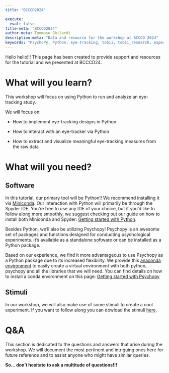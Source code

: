 ```yaml
---
title: "BCCCD2024"

execute:
  eval: false
title-meta: "BCCCD2024"
author-meta: Tommaso Ghilardi
description-meta: "Data and resource for the workshop at BCCCD 2024"
keywords: "PsychoPy, Python, eye-tracking, tobii, tobii_research, experimental psychology, tutorial, experiment, DevStart, developmental science, workshop"
---
```


Hello hello!!! This page has been created to provide support and resources for the tutorial and we presented at BCCCD24.

# What will you learn?

This workshop will focus on using Python to run and analyze an eye-tracking study.

We will focus on:

-   How to implement eye-tracking designs in Python

-   How to interact with an eye-tracker via Python

-   How to extract and visualize meaningful eye-tracking measures from the raw data

# What will you need?

## Software

In this tutorial, our primary tool will be Python!! We recommend installing it via [Miniconda](https://docs.conda.io/projects/miniconda/en/latest/). Our interaction with Python will primarily be through the Spyder IDE. You're free to use any IDE of your choice, but if you'd like to follow along more smoothly, we suggest checking out our guide on how to install both Miniconda and Spyder: [Getting started with Python](GettingStartedWithPython.qmd).

Besides Python, we'll also be utilizing Psychopy! Psychopy is an awesome set of packages and functions designed for conducting psychological experiments. It's available as a standalone software or can be installed as a Python package.

Based on our experience, we find it more advantageous to use Psychopy as a Python package due to its increased flexibility. We provide this [anaconda environment](https://github.com/TommasoGhilardi/DevStart/blob/main/resources/psychopy.yml) to easily create a virtual environment with both python, psychopy and all the libraries that we will need. You can find details on how to install a conda environment on this page: [Getting started with Psychopy](GettingStartedWithPsychopy.qmd)

## Stimuli

In our workshop, we will also make use of some stimuli to create a cool experiment. If you want to follow along you can dowload the stimuli [here](https://github.com/TommasoGhilardi/DevStart/tree/main/resources/getting_started_psychopy).

# Q&A

This section is dedicated to the questions and answers that arise during the workshop. We will document the most pertinent and intriguing ones here for future reference and to assist anyone who might have similar queries.

**So... don't hesitate to ask a multitude of questions!!!**
